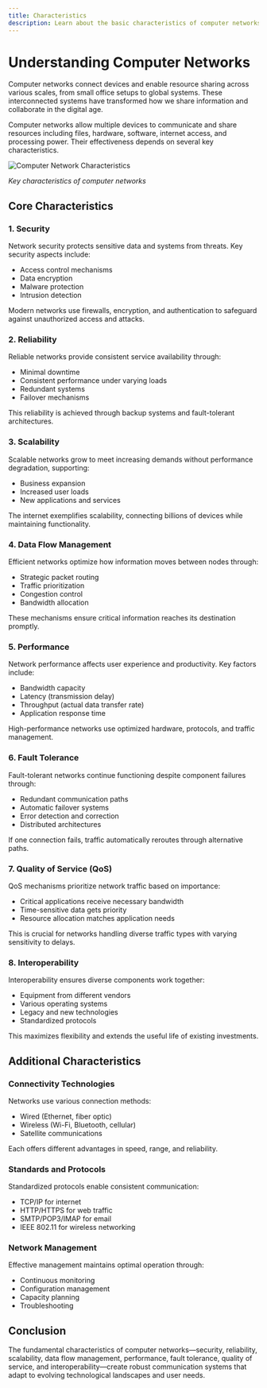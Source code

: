 ```yaml
---
title: Characteristics 
description: Learn about the basic characteristics of computer networks.
---
```


# Understanding Computer Networks

Computer networks connect devices and enable resource sharing across various scales, from small office setups to global systems. These interconnected systems have transformed how we share information and collaborate in the digital age.

Computer networks allow multiple devices to communicate and share resources including files, hardware, software, internet access, and processing power. Their effectiveness depends on several key characteristics.

<div className="flex flex-col justify-center items-center">
  <img src="https://media.geeksforgeeks.org/wp-content/uploads/20240604163259/Characteristic-of-CN.png" alt="Computer Network Characteristics" className="rounded-xl" />
  <p><em>Key characteristics of computer networks</em></p>
</div>

## Core Characteristics

### 1. Security

Network security protects sensitive data and systems from threats. Key security aspects include:
- Access control mechanisms
- Data encryption
- Malware protection
- Intrusion detection

Modern networks use firewalls, encryption, and authentication to safeguard against unauthorized access and attacks.

### 2. Reliability

Reliable networks provide consistent service availability through:
- Minimal downtime
- Consistent performance under varying loads
- Redundant systems
- Failover mechanisms

This reliability is achieved through backup systems and fault-tolerant architectures.

### 3. Scalability

Scalable networks grow to meet increasing demands without performance degradation, supporting:
- Business expansion
- Increased user loads
- New applications and services

The internet exemplifies scalability, connecting billions of devices while maintaining functionality.

### 4. Data Flow Management

Efficient networks optimize how information moves between nodes through:
- Strategic packet routing
- Traffic prioritization
- Congestion control
- Bandwidth allocation

These mechanisms ensure critical information reaches its destination promptly.

### 5. Performance

Network performance affects user experience and productivity. Key factors include:
- Bandwidth capacity
- Latency (transmission delay)
- Throughput (actual data transfer rate)
- Application response time

High-performance networks use optimized hardware, protocols, and traffic management.

### 6. Fault Tolerance

Fault-tolerant networks continue functioning despite component failures through:
- Redundant communication paths
- Automatic failover systems
- Error detection and correction
- Distributed architectures

If one connection fails, traffic automatically reroutes through alternative paths.

### 7. Quality of Service (QoS)

QoS mechanisms prioritize network traffic based on importance:
- Critical applications receive necessary bandwidth
- Time-sensitive data gets priority
- Resource allocation matches application needs

This is crucial for networks handling diverse traffic types with varying sensitivity to delays.

### 8. Interoperability

Interoperability ensures diverse components work together:
- Equipment from different vendors
- Various operating systems
- Legacy and new technologies
- Standardized protocols

This maximizes flexibility and extends the useful life of existing investments.

## Additional Characteristics

### Connectivity Technologies

Networks use various connection methods:
- Wired (Ethernet, fiber optic)
- Wireless (Wi-Fi, Bluetooth, cellular)
- Satellite communications

Each offers different advantages in speed, range, and reliability.

### Standards and Protocols

Standardized protocols enable consistent communication:
- TCP/IP for internet
- HTTP/HTTPS for web traffic
- SMTP/POP3/IMAP for email
- IEEE 802.11 for wireless networking

### Network Management

Effective management maintains optimal operation through:
- Continuous monitoring
- Configuration management
- Capacity planning
- Troubleshooting

## Conclusion

The fundamental characteristics of computer networks—security, reliability, scalability, data flow management, performance, fault tolerance, quality of service, and interoperability—create robust communication systems that adapt to evolving technological landscapes and user needs.
